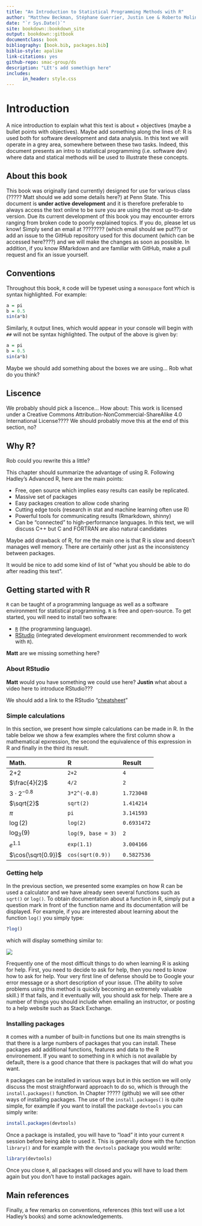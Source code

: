 ```yaml
--- 
title: "An Introduction to Statistical Programming Methods with R"
author: "Matthew Beckman, Stéphane Guerrier, Justin Lee & Roberto Molinari"
date: "`r Sys.Date()`"
site: bookdown::bookdown_site
output: bookdown::gitbook
documentclass: book
bibliography: [book.bib, packages.bib]
biblio-style: apalike
link-citations: yes
github-repo: smac-group/ds
description: "LEt's add somethign here"
includes:
      in_header: style.css
---
```


# Introduction

A nice introduction to explain what this text is about + objectives (maybe a bullet points with objectives). Maybe add something along the lines of: R is used both for software development and data analysis. In this text we will operate in a grey area, somewhere between these two tasks. Indeed, this document presents an intro to statistical programming (i.e. software dev) where data and statical methods will be used to illustrate these concepts.

## About this book

This book was originally (and currently) designed for use for various class (????? Matt should we add some details here?) at Penn State. This document is **under active development** and it is therefore preferable to always access the text online to be sure you are using the most up-to-date version. Due its current development of this book you may encounter errors ranging from broken code to poorly explained topics. If you do, please let us know! Simply send an email at ???????? (which email should we put??) or add an issue to the GitHub repository used for this document (which can be accessed here????) and we will make the changes as soon as possible. In addition, if you know RMarkdown and are familiar with GitHub, make a pull request and fix an issue yourself. 

## Conventions

Throughout this book, `R` code will be typeset using a `monospace` font which is syntax highlighted. For example:

```r
a = pi
b = 0.5
sin(a*b)
```

Similarly, `R` output lines, which would appear in your console will begin with `##` will not be syntax highlighted. The output of the above is given by:

```r
a = pi
b = 0.5
sin(a*b)
```

Maybe we should add something about the boxes we are using... Rob what do you think?

## Liscence

We probably should pick a liscence... How about: This work is licensed under a Creative Commons Attribution-NonCommercial-ShareAlike 4.0 International License???? We should probably move this at the end of this section, no?

## Why R?

Rob could you rewrite this a little?

This chapter should summarize the advantage of using R. Following Hadley's Advanced R, here are the main points:

- Free, open source which implies easy results can easily be replicated.
- Massive set of packages
- Easy packages creation to allow code sharing
- Cutting edge tools (research in stat and machine learning often use R)
- Powerful tools for communicating results (Rmarkdown, shinny)
- Can be "connected" to high-performance languages. In this text, we will discuss C++ but C and FORTRAN are also natural candidates

Maybe add drawback of R, for me the main one is that R is slow and doesn't manages well memory. There are certainly other just as the inconsistency between packages.

It would be nice to add some kind of list of "what you should be able to do after reading this text".

## Getting started with R

`R` can be taught of a programming language as well as a software environment for statistical programming. `R` is free and open-source. To get started, you will need to install two software:

- [`R`](https://cran.r-project.org/) (the programming language).
- [RStudio](https://www.rstudio.com/) (integrated development environment recommended to work with `R`).

**Matt** are we missing something here?

### About RStudio

**Matt** would you have something we could use here?
**Justin** what about a video here to introduce RStudio???

We should add a link to the RStudio "[cheatsheet](https://www.rstudio.com/wp-content/uploads/2016/01/rstudio-IDE-cheatsheet.pdf)"


### Simple calculations

In this section, we present how simple calculations can be made in R. In the table below we show a few examples where the first column show a mathematical epxression, the second the equivalence of this expression in R and finally in the third its result.

| Math.              |R                   | Result      |
|:-------------------|:-------------------|:------------|
| 2+2                | `2+2`              | `4`         |
| $\frac{4}{2}$      | `4/2`              | `2`         |
| $3 \cdot 2^{-0.8}$ | `3*2^(-0.8)`       | `1.723048`  |
| $\sqrt{2}$         | `sqrt(2)`          | `1.414214`  |
| $\pi$              | `pi`               | `3.141593`  |
| $\log(2)$          | `log(2)`           | `0.6931472` |
| $\log_{3}(9)$      | `log(9, base = 3)` | `2`         |
| $e^{1.1}$          | `exp(1.1)`         | `3.004166`  |
| $\cos(\sqrt{0.9})$ | `cos(sqrt(0.9))`   | `0.5827536` |


### Getting help

In the previous section, we presented some examples on how R can be used a calculator and we have already seen several functions such as `sqrt()` or `log()`. To obtain documentation about a function in R, simply put a question mark in front of the function name and its documentation will be displayed. For example, if you are interested about learning about the function `log()` you simply type:

```r
?log()
```

which will display something similar to:

![](images/example-log-help.png)

Frequently one of the most difficult things to do when learning R is asking for help. First, you need to decide to ask for help, then you need to know how to ask for help. Your very first line of defense should be to Google your error message or a short description of your issue. (The ability to solve problems using this method is quickly becoming an extremely valuable skill.) If that fails, and it eventually will, you should ask for help. There are a number of things you should include when emailing an instructor, or posting to a help website such as Stack Exchange.

### Installing packages

`R` comes with a number of built-in functions but one its main strengths is that there is a large numbers of packages that you can install. These packages add additional functions, features and data to the R environement. If you want to something in `R` which is not available by default, there is a good chance that there is packages that will do what you want. 

`R` packages can be installed in various ways but in this section we will only discuss the most straightforward approach to do so, which is through the `install.packages()` function. In Chapter ????? (github) we will see other ways of installing packages. The use of the `install.packages()` is quite simple, for example if you want to install the package `devtools` you can simply write:

```r
install.packages(devtools)
```

Once a package is installed, you will have to "load" it into your current `R` session before being able to used it. This is generally done with the function `library()` and for example with the `devtools` package you would write:

```r
library(devtools)
```

Once you close `R`, all packages will closed and you will have to load them again but you don't have to install packages again.

## Main references 

Finally, a few remarks on conventions, references (this text will use a lot Hadley's books) and some acknowledgements.

